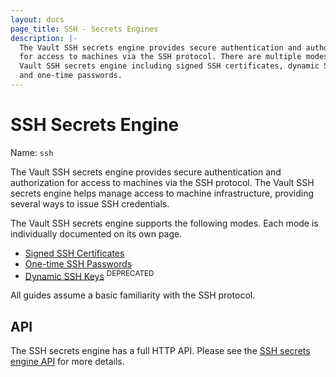 ```yaml
---
layout: docs
page_title: SSH - Secrets Engines
description: |-
  The Vault SSH secrets engine provides secure authentication and authorization
  for access to machines via the SSH protocol. There are multiple modes to the
  Vault SSH secrets engine including signed SSH certificates, dynamic SSH keys,
  and one-time passwords.
---
```


# SSH Secrets Engine

Name: `ssh`

The Vault SSH secrets engine provides secure authentication and authorization
for access to machines via the SSH protocol. The Vault SSH secrets engine helps
manage access to machine infrastructure, providing several ways to issue SSH
credentials.

The Vault SSH secrets engine supports the following modes. Each mode is
individually documented on its own page.

- [Signed SSH Certificates](/docs/secrets/ssh/signed-ssh-certificates)
- [One-time SSH Passwords](/docs/secrets/ssh/one-time-ssh-passwords)
- [Dynamic SSH Keys](/docs/secrets/ssh/dynamic-ssh-keys) <sup>DEPRECATED</sup>

All guides assume a basic familiarity with the SSH protocol.

## API

The SSH secrets engine has a full HTTP API. Please see the
[SSH secrets engine API](/api-docs/secret/ssh) for more
details.
